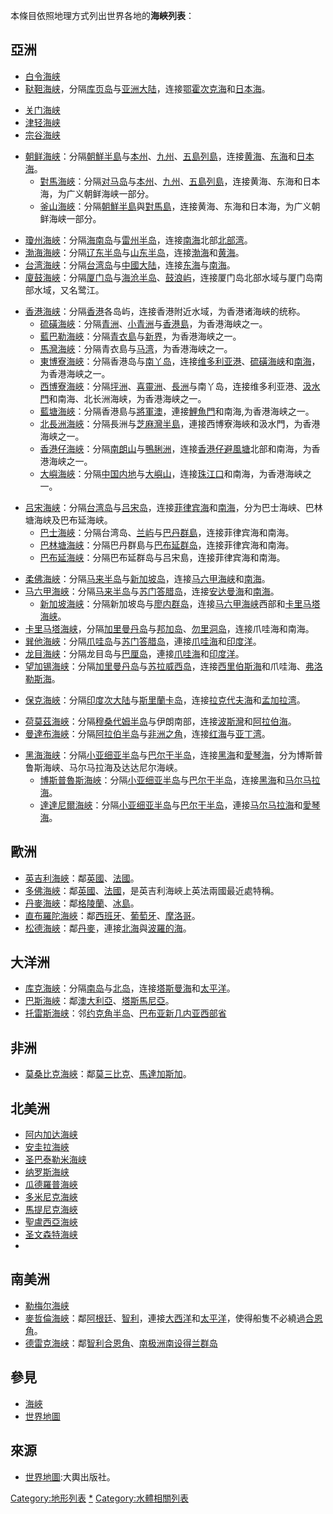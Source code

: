 本條目依照地理方式列出世界各地的'''海峽列表'''：

== 亞洲 ==

*[[白令海峡|白令海峡]]
*[[鞑靼海峡|鞑靼海峡]]，分隔[[库页岛|库页岛]]与[[亚洲大陆|亚洲大陆]]，连接[[鄂霍次克海|鄂霍次克海]]和[[日本海|日本海]]。

*[[关门海峡|关门海峡]]
*[[津轻海峡|津轻海峡]]
*[[宗谷海峡|宗谷海峡]]

*[[朝鲜海峡|朝鲜海峡]]：分隔[[朝鮮半島|朝鮮半島]]与[[本州|本州]]、[[九州_(日本)|九州]]、[[五島列島|五島列島]]，连接[[黄海|黄海]]、[[东海|东海]]和[[日本海|日本海]]。
**[[對馬海峽|對馬海峽]]：分隔[[对马岛|对马岛]]与[[本州|本州]]、[[九州_(日本)|九州]]、[[五島列島|五島列島]]，连接黄海、东海和日本海，为广义朝鲜海峡一部分。
**[[釜山海峽|釜山海峽]]：分隔[[朝鮮半島|朝鮮半島]]與[[對馬島|對馬島]]，连接黄海、东海和日本海，为广义朝鲜海峡一部分。

*[[瓊州海峽|瓊州海峽]]：分隔[[海南岛|海南岛]]与[[雷州半岛|雷州半岛]]，连接[[南海|南海]]北部[[北部湾|北部湾]]。
*[[渤海海峽|渤海海峽]]：分隔[[辽东半岛|辽东半岛]]与[[山东半岛|山东半岛]]，连接[[渤海|渤海]]和[[黄海|黄海]]。
*[[台湾海峡|台湾海峡]]：分隔[[台湾岛|台湾岛]]与[[中國大陆|中國大陆]]，连接[[东海|东海]]与[[南海|南海]]。
*[[廈鼓海峽|廈鼓海峽]]：分隔[[厦门岛|厦门岛]]与[[海沧区|海沧半岛]]、[[鼓浪屿|鼓浪屿]]，连接厦门岛北部水域与厦门岛南部水域，又名鹭江。

*[[香港海峡|香港海峡]]：分隔[[香港|香港]]各岛屿，连接香港附近水域，为香港诸海峡的统称。
**[[硫磺海峽|硫磺海峽]]：分隔[[青洲_(中西區)|青洲]]、[[小青洲|小青洲]]与[[香港島|香港島]]，为香港海峡之一。
**[[藍巴勒海峽|藍巴勒海峽]]：分隔[[青衣島|青衣島]]与[[新界|新界]]，为香港海峡之一。
**[[馬灣海峽|馬灣海峽]]：分隔青衣島与[[马湾|马湾]]，为香港海峡之一。
**[[東博寮海峽|東博寮海峽]]：分隔香港岛与[[南丫岛|南丫岛]]，连接[[维多利亚港|维多利亚港]]、[[硫磺海峡|硫磺海峡]]和[[南海|南海]]，为香港海峡之一。
**[[西博寮海峽|西博寮海峽]]：分隔[[坪洲|坪洲]]、[[喜靈洲|喜靈洲]]、[[長洲_(香港)|長洲]]与南丫岛，连接维多利亚港、[[汲水門|汲水門]]和南海、北长洲海峡，为香港海峡之一。
**[[藍塘海峽|藍塘海峽]]：分隔香港島与[[將軍澳|將軍澳]]，連接[[鯉魚門|鯉魚門]]和南海,为香港海峡之一。
**[[北長洲海峽|北長洲海峽]]：分隔長洲与[[芝麻灣半島|芝麻灣半島]]，連接西博寮海峽和汲水門，为香港海峡之一。
**[[香港仔海峽|香港仔海峽]]：分隔[[南朗山|南朗山]]与[[鴨脷洲|鴨脷洲]]，连接[[香港仔避風塘|香港仔避風塘]]北部和南海，为香港海峡之一。
**[[大嶼海峽|大嶼海峽]]：分隔[[中国内地|中国内地]]与[[大嶼山|大嶼山]]，连接[[珠江口|珠江口]]和南海，为香港海峡之一。

*[[吕宋海峡|吕宋海峡]]：分隔[[台湾岛|台湾岛]]与[[吕宋岛|吕宋岛]]，连接[[菲律宾海|菲律宾海]]和[[南海|南海]]，分为巴士海峡、巴林塘海峡及巴布延海峡。
**[[巴士海峽|巴士海峽]]：分隔台湾岛、[[兰屿|兰屿]]与[[巴丹群島|巴丹群島]]，连接菲律宾海和南海。
**[[巴林塘海峡|巴林塘海峡]]：分隔巴丹群島与[[巴布延群岛|巴布延群岛]]，连接菲律宾海和南海。
**[[巴布延海峡|巴布延海峡]]：分隔巴布延群岛与吕宋島，连接菲律宾海和南海。

*[[柔佛海峽|柔佛海峽]]：分隔[[马来半岛|马来半岛]]与[[新加坡岛|新加坡岛]]，连接[[马六甲海峡|马六甲海峡]]和[[南海|南海]]。
*[[马六甲海峽|马六甲海峽]]：分隔[[马来半岛|马来半岛]]与[[苏门答腊岛|苏门答腊岛]]，连接[[安达曼海|安达曼海]]和[[南海|南海]]。
**[[新加坡海峡|新加坡海峡]]：分隔新加坡岛与[[廖内群岛|廖内群岛]]，连接[[马六甲海峡|马六甲海峡]]西部和[[卡里马塔海峡|卡里马塔海峡]]。
*[[卡里马塔海峡|卡里马塔海峡]]，分隔[[加里曼丹岛|加里曼丹岛]]与[[邦加岛|邦加岛]]、[[勿里洞岛|勿里洞岛]]，连接爪哇海和南海。
*[[巽他海峽|巽他海峽]]：分隔[[爪哇岛|爪哇岛]]与[[苏门答腊岛|苏门答腊岛]]，連接[[爪哇海|爪哇海]]和[[印度洋|印度洋]]。
*[[龙目海峡|龙目海峡]]：分隔龙目岛与[[巴厘岛|巴厘岛]]，連接[[爪哇海|爪哇海]]和[[印度洋|印度洋]]。
*[[望加锡海峡|望加锡海峡]]：分隔[[加里曼丹岛|加里曼丹岛]]与[[苏拉威西岛|苏拉威西岛]]，连接[[西里伯斯海|西里伯斯海]]和爪哇海、[[弗洛勒斯海|弗洛勒斯海]]。

*[[保克海峽|保克海峽]]：分隔[[印度次大陆|印度次大陆]]与[[斯里蘭卡岛|斯里蘭卡岛]]，连接[[拉克代夫海|拉克代夫海]]和[[孟加拉湾|孟加拉湾]]。

*[[荷莫茲海峽|荷莫茲海峽]]：分隔[[穆桑代姆半岛|穆桑代姆半岛]]与伊朗南部，连接[[波斯灣|波斯灣]]和[[阿拉伯海|阿拉伯海]]。
*[[曼達布海峽|曼達布海峽]]：分隔[[阿拉伯半岛|阿拉伯半岛]]与[[非洲之角|非洲之角]]，连接[[红海|红海]]与[[亚丁湾|亚丁湾]]。

*[[黑海海峡|黑海海峡]]：分隔[[小亚细亚半岛|小亚细亚半岛]]与[[巴尔干半岛|巴尔干半岛]]，连接[[黑海|黑海]]和[[愛琴海|愛琴海]]，分为博斯普鲁斯海峡、马尔马拉海及达达尼尔海峡。
**[[博斯普魯斯海峽|博斯普魯斯海峽]]：分隔[[小亚细亚半岛|小亚细亚半岛]]与[[巴尔干半岛|巴尔干半岛]]，连接[[黑海|黑海]]和[[马尔马拉海|马尔马拉海]]。
**[[達達尼爾海峽|達達尼爾海峽]]：分隔[[小亚细亚半岛|小亚细亚半岛]]与[[巴尔干半岛|巴尔干半岛]]，連接[[马尔马拉海|马尔马拉海]]和[[愛琴海|愛琴海]]。

== 歐洲 ==

*[[英吉利海峽|英吉利海峽]]：鄰[[英國|英國]]、[[法國|法國]]。
*[[多佛海峽|多佛海峽]]：鄰[[英國|英國]]、[[法國|法國]]，是英吉利海峽上英法兩國最近處特稱。
*[[丹麥海峽|丹麥海峽]]：鄰[[格陵蘭|格陵蘭]]、[[冰島|冰島]]。
*[[直布羅陀海峽|直布羅陀海峽]]：鄰[[西班牙|西班牙]]、[[葡萄牙|葡萄牙]]、[[摩洛哥|摩洛哥]]。
*[[松德海峽|松德海峽]]：鄰[[丹麥|丹麥]]，連接[[北海_(大西洋)|北海]]與[[波羅的海|波羅的海]]。

== 大洋洲 ==

*[[库克海峽|库克海峽]]：分隔[[南岛_(新西兰)|南岛]]与[[北岛_(纽西兰)|北岛]]，连接[[塔斯曼海|塔斯曼海]]和[[太平洋|太平洋]]。
*[[巴斯海峽|巴斯海峽]]：鄰[[澳大利亞|澳大利亞]]、[[塔斯馬尼亞|塔斯馬尼亞]]。
*[[托雷斯海峡|托雷斯海峡]]：邻[[约克角半岛|约克角半岛]]、[[巴布亚新几内亚|巴布亚新几内亚]][[西部省_(巴布亞紐幾內亞)|西部省]]

== 非洲 ==
*[[莫桑比克海峽|莫桑比克海峽]]：鄰[[莫三比克|莫三比克]]、[[馬達加斯加|馬達加斯加]]。

== 北美洲 ==
* [[阿内加达海峡|阿内加达海峡]]
* [[安圭拉海峽|安圭拉海峽]]
* [[圣巴泰勒米海峡|圣巴泰勒米海峡]]
* [[纳罗斯海峡|纳罗斯海峡]]
* [[瓜德羅普海峽|瓜德羅普海峽]]
* [[多米尼克海峽|多米尼克海峽]]
* [[馬提尼克海峽|馬提尼克海峽]]
* [[聖盧西亞海峽|聖盧西亞海峽]]
* [[圣文森特海峡|圣文森特海峡]]
* {{Link-en|馬提尼克海峽 (聖文森特和格林納丁斯)|Martinique Channel}}

== 南美洲 ==
*[[勒梅尔海峡|勒梅尔海峡]]
*[[麥哲倫海峽|麥哲倫海峽]]：鄰[[阿根廷|阿根廷]]、[[智利|智利]]，連接[[大西洋|大西洋]]和[[太平洋|太平洋]]，使得船隻不必繞過[[合恩角|合恩角]]。
*[[德雷克海峡|德雷克海峡]]：鄰[[智利|智利]][[合恩角|合恩角]]、[[南极洲|南极洲]][[南设得兰群岛|南设得兰群岛]]

== 參見 ==
*[[海峽|海峽]]
*[[世界地圖|世界地圖]]

== 來源 ==

*[[世界地圖|世界地圖]]:大輿出版社。

[[Category:地形列表|Category:地形列表]]
[[Category:海峽|*]]
[[Category:水體相關列表|Category:水體相關列表]]